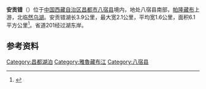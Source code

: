 {{ViewTibetanScript}}
{{Infobox_lake
 |湖泊名稱 =安贡错
 |湖泊照片 = 
 |湖泊照片標題 = 
 |測深圖 =
 |測深圖標題 =
 |湖泊所在地 = [[中国|中国]][[西藏|西藏]]
 |座標 = {{coord |29|22|N|96|50|E|display=inline,title|scale:500000_type:waterbody_region:CN}}
 |湖泊類別 = 外流[[淡水湖|淡水湖]]
 |流入 =
 |流出 =
 |集水區面積 =
 |集水區國家 =
 |湖泊長度 =3.9公里
 |湖泊闊度 = 最大2.1公里<br />平均1.6公里
 |湖泊面積 =6.1平方公里
 |平均深度 = 
 |最深深度 = 
 |水體體積 = 
 |湖水停留時間 =
 |湖岸線長度 =
 |海拔高度 = 
 |湖中島嶼 =
 |湖邊城鎮 =
}}
{{Location map
 |China Tibet
 |mark=<!--dot-->Blue pog.svg
 |lat_deg=29|lat_min=22|lat_sec =
 |lon_deg=96|lon_min=50|lon_sec =
 |caption=安贡错在[[西藏|西藏]]的位置。
 |position=right
 |width=350
 |float=right
}}
'''安贡错'''（{{bo|z=རྔ་གུང་མཚོ།|w=rnga gung mtsho|t=Ngagung Tso}}）位于[[中国|中国]][[西藏自治区|西藏自治区]][[昌都市|昌都市]][[八宿县|八宿县]]境内，地处八宿县南部，[[帕隆藏布|帕隆藏布]]上游，北临[[然乌湖|然乌湖]]。安贡错湖长3.9公里，最大宽2.1公里，平均宽1.6公里，面积6.1平方公里<ref>{{cite book zh |author=王苏民 窦鸿身 |title=中国湖泊志 |format=M |edition=1 |location=北京 |publisher=科学出版社 |date=1998|pages=563|id= ISBN 7-03-006706-1}}</ref>。省道201经过湖东岸。
==参考资料==
{{reflist}}

{{DEFAULTSORT:Ngagung}}
[[Category:昌都湖泊|Category:昌都湖泊]]
[[Category:雅魯藏布江|Category:雅魯藏布江]]
[[Category:八宿县|Category:八宿县]]